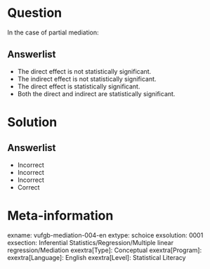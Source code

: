 Question
========

In the case of partial mediation:
  
Answerlist
----------
* The direct effect is not statistically significant. 
* The indirect effect is not statistically significant. 
* The direct effect is statistically significant.
* Both the direct and indirect are statistically significant. 

Solution
========

Answerlist
----------
* Incorrect
* Incorrect
* Incorrect
* Correct

Meta-information
================
exname: vufgb-mediation-004-en
extype: schoice
exsolution: 0001
exsection: Inferential Statistics/Regression/Multiple linear regression/Mediation
exextra[Type]: Conceptual
exextra[Program]: 
exextra[Language]: English
exextra[Level]: Statistical Literacy
